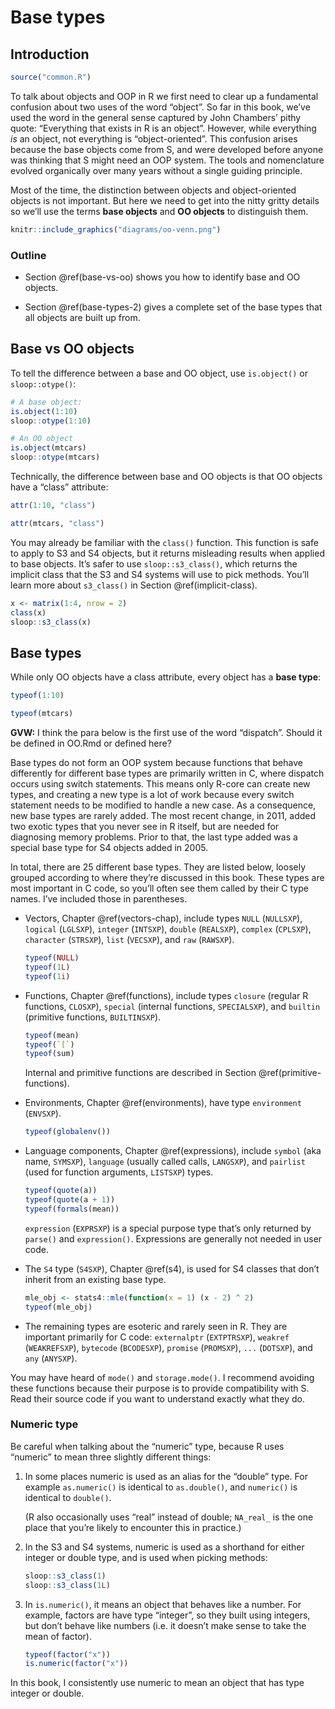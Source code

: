 # Base types {#base-types}

## Introduction

```r
source("common.R")
```

To talk about objects and OOP in R we first need to clear up a fundamental confusion about two uses of the word "object". So far in this book, we've used the word in the general sense captured by John Chambers' pithy quote: "Everything that exists in R is an object". However, while everything _is_ an object, not everything is "object-oriented". This confusion arises because the base objects come from S, and were developed before anyone was thinking that S might need an OOP system. The tools and nomenclature evolved organically over many years without a single guiding principle.

Most of the time, the distinction between objects and object-oriented objects is not important. But here we need to get into the nitty gritty details so we'll use the terms __base objects__ and __OO objects__ to distinguish them.

```r
knitr::include_graphics("diagrams/oo-venn.png")
```

### Outline {-} 

* Section \@ref(base-vs-oo) shows you how to identify base and OO objects.

* Section \@ref(base-types-2) gives a complete set of the base types that all
  objects are built up from.
  
## Base vs OO objects {#base-vs-oo}
\indexc{is.object()}
\indexc{mode()}
\index{attributes!class}

To tell the difference between a base and OO object, use `is.object()` or `sloop::otype()`:

```r
# A base object:
is.object(1:10)
sloop::otype(1:10)

# An OO object
is.object(mtcars)
sloop::otype(mtcars)
```

Technically, the difference between base and OO objects is that OO objects have a "class" attribute:

```r
attr(1:10, "class")

attr(mtcars, "class")
```

You may already be familiar with the `class()` function. This function is safe to apply to S3 and S4 objects, but it returns misleading results when applied to base objects. It's safer to use `sloop::s3_class()`, which returns the implicit class that the S3 and S4 systems will use to pick methods. You'll learn more about `s3_class()` in Section \@ref(implicit-class).

```r
x <- matrix(1:4, nrow = 2)
class(x)
sloop::s3_class(x)
```

## Base types {#base-types-2}
\indexc{mode()}
\indexc{typeof()}
 
While only OO objects have a class attribute, every object has a __base type__:

```r
typeof(1:10)

typeof(mtcars)
```

**GVW:** I think the para below is the first use of the word "dispatch".  Should it be defined in OO.Rmd or defined here?

Base types do not form an OOP system because functions that behave differently for different base types are primarily written in C, where dispatch occurs using switch statements. This means only R-core can create new types, and creating a new type is a lot of work because every switch statement needs to be modified to handle a new case. As a consequence, new base types are rarely added. The most recent change, in 2011, added two exotic types that you never see in R itself, but are needed for diagnosing memory problems. Prior to that, the last type added was a special base type for S4 objects added in 2005.

<!-- 
https://github.com/wch/r-source/blob/f5bb85782509ddadbcec94ab7648886c2d008bda/src/main/util.c#L185-L211-->

In total, there are 25 different base types. They are listed below, loosely grouped according to where they're discussed in this book. These types are most important in C code, so you'll often see them called by their C type names. I've included those in parentheses.

*   Vectors, Chapter \@ref(vectors-chap), include types `NULL` (`NULLSXP`), 
    `logical` (`LGLSXP`), `integer` (`INTSXP`), `double` (`REALSXP`), `complex`
    (`CPLSXP`), `character` (`STRSXP`), `list` (`VECSXP`), and `raw` (`RAWSXP`).
    
    ```r
    typeof(NULL)
    typeof(1L)
    typeof(1i)
    ```

*   Functions, Chapter \@ref(functions), include types `closure` (regular R 
    functions, `CLOSXP`), `special` (internal functions, `SPECIALSXP`), and 
    `builtin` (primitive functions, `BUILTINSXP`).
    
    ```r
    typeof(mean)
    typeof(`[`)
    typeof(sum)    
    ```
    
    Internal and primitive functions are described in Section 
    \@ref(primitive-functions).

*   Environments, Chapter \@ref(environments), have type `environment` 
    (`ENVSXP`).

    ```r
    typeof(globalenv())
    ```

*   Language components, Chapter \@ref(expressions), include `symbol` (aka 
    name, `SYMSXP`), `language` (usually called calls, `LANGSXP`), and 
    `pairlist` (used for function arguments, `LISTSXP`) types.

    ```r
    typeof(quote(a))
    typeof(quote(a + 1))
    typeof(formals(mean))
    ```
 
    `expression` (`EXPRSXP`) is a special purpose type that's only returned by
    `parse()` and `expression()`. Expressions are generally not needed in user 
    code.

*   The `S4` type (`S4SXP`), Chapter \@ref(s4), is used for S4 classes that 
    don't inherit from an existing base type.
   
    ```r
    mle_obj <- stats4::mle(function(x = 1) (x - 2) ^ 2)
    typeof(mle_obj)
    ```
 
*   The remaining types are esoteric and rarely seen in R. They are important 
    primarily for C code: `externalptr` (`EXTPTRSXP`), `weakref` (`WEAKREFSXP`), 
    `bytecode` (`BCODESXP`), `promise` (`PROMSXP`), `...` (`DOTSXP`), and 
    `any` (`ANYSXP`).

You may have heard of `mode()` and `storage.mode()`. I recommend avoiding these functions because their purpose is to provide compatibility with S. Read their source code if you want to understand exactly what they do.

### Numeric type {#numeric-type}

Be careful when talking about the "numeric" type, because R uses "numeric" to mean three slightly different things:

1.  In some places numeric is used as an alias for the "double" type. For 
    example `as.numeric()` is identical to `as.double()`, and `numeric()` is
    identical to `double()`.
    
    (R also occasionally uses "real" instead of double; `NA_real_` is the one 
    place that you're likely to encounter this in practice.)
    
1.  In the S3 and S4 systems, numeric is used as a shorthand for either 
    integer or double type, and is used when picking methods:

    ```r
    sloop::s3_class(1)
    sloop::s3_class(1L)
    ```

1.  In `is.numeric()`, it means an object that behaves like a number. For 
    example, factors are have type "integer", so they built using integers, but
    don't behave like numbers (i.e. it doesn't make sense to take the mean of
    factor).

    ```r
    typeof(factor("x"))
    is.numeric(factor("x"))
    ```

In this book, I consistently use numeric to mean an object that has type integer or double.
